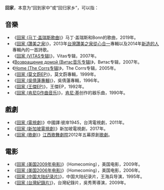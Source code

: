 '''回家'''，本意为“回到家中”或“回归家乡”，可以指：

==音樂==
* 《[[回家_(马丁·盖瑞斯歌曲)|回家 (马丁·盖瑞斯歌曲)]]》马丁·盖瑞斯和Bonn的歌曲，2019年。
* 《[[回家_(讚美之泉)|回家 (讚美之泉)]]》，2013年[[台灣|台灣]][[讚美之泉|讚美之泉]][[從心合一_(專輯)|從心合一]]專輯以及2014年[[新造的人_(專輯)|新造的人]]專輯內的一首詩歌。
* 《[[回家_(VITAS专辑)|回家 (VITAS专辑)]]》，Vitas专辑，2007年。
* 《[[Возвращение_домой_(Витас音乐专辑)|Возвращение домой (Витас音乐专辑)]]》，Витас专辑，2007年。
* 《[[Home_(The_Corrs专辑)|Home (The Corrs专辑)]]》，The Corrs专辑，2005年。
* 《[[回家_(莫文蔚EP)|回家 (莫文蔚EP)]]》，莫文蔚專輯，1999年。
* 《[[回家_(吳倩蓮專輯)|回家 (吳倩蓮專輯)]]》，吳倩蓮專輯，1996年。
* 《[[回家_(王傑EP)|回家 (王傑EP)]]》，王傑EP，1992年。
* 《[[回家_(肯尼G作曲音乐)|回家 (肯尼G作曲音乐)]]》，[[肯尼·基|肯尼·基]]创作的器乐曲，1990年。

==戲劇==
* 《[[回家_(電視劇)|回家 (電視劇)]]》中國譯:彼岸1945，台湾電視劇，2011年。
* 《[[回家_(新加坡電視劇)|回家 (新加坡電視劇)]]》新加坡電視劇，2017年。
* 《[[回家_(歌劇)|回家 (歌劇)]]》[[江西歌舞劇院|江西歌舞劇院]]2012年五幕原創[[歌劇|歌劇]]。

==電影==
* 《[[回家_(美国2009年电影)|回家 (美国2009年电影)]]》（Homecoming），美国电影，2009年。
* 《[[回家_(美国2006年电影)|回家 (美国2006年电影)]]》（Homecoming），美国电影，2006年。
* 《[[回家_(中国大陆纪录片)|回家 (中国大陆纪录片)]]》，中国大陆纪录片，王海兵导演，1995年。
* 《[[回家_(台灣紀錄片)|回家 (台灣紀錄片)]]》，台灣紀錄片，吳秀菁導演，2009年。

{{disambig|cat=二字作品消歧義}}